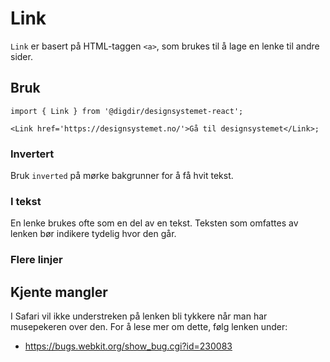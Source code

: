 

<Meta of={LinkStories} />

# Link

`Link` er basert på HTML-taggen `<a>`, som brukes til å lage en lenke til andre sider.

<Primary />
<Controls />

## Bruk

```tsx
import { Link } from '@digdir/designsystemet-react';

<Link href='https://designsystemet.no/'>Gå til designsystemet</Link>;
```

### Invertert

Bruk `inverted` på mørke bakgrunner for å få hvit tekst.

<Canvas of={LinkStories.Invertert} />

### I tekst

En lenke brukes ofte som en del av en tekst. Teksten som omfattes av lenken bør indikere tydelig hvor den går.

<Canvas of={LinkStories.InText} />

### Flere linjer

<Canvas of={LinkStories.LongLink} />

## Kjente mangler

I Safari vil ikke understreken på lenken bli tykkere når man har musepekeren over den. For å lese mer om dette, følg lenken under:

- https://bugs.webkit.org/show_bug.cgi?id=230083
